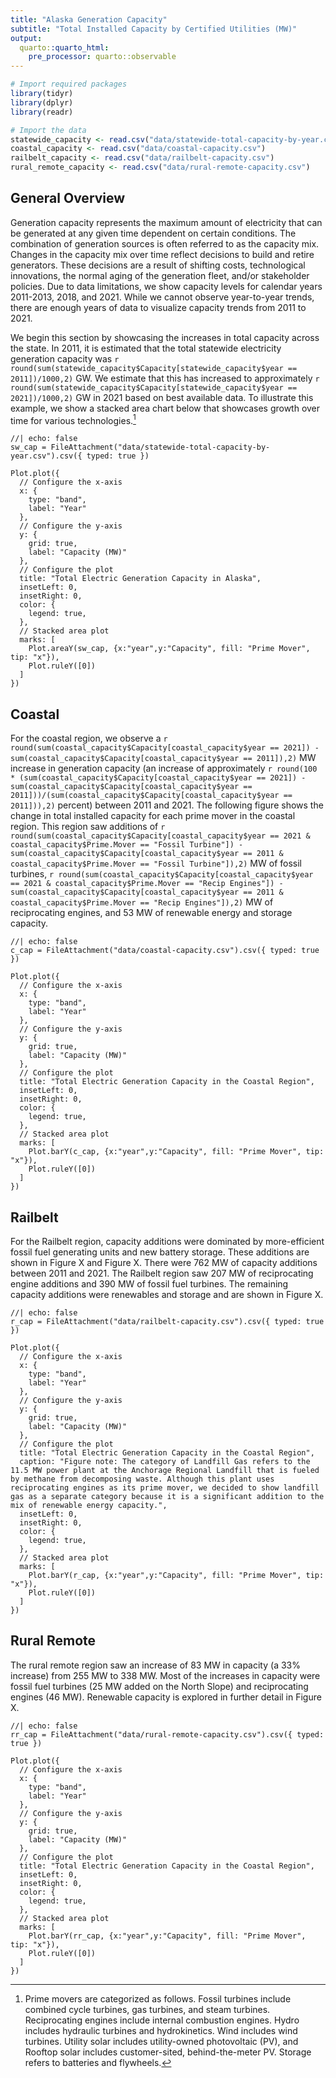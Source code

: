 ```yaml
---
title: "Alaska Generation Capacity"
subtitle: "Total Installed Capacity by Certified Utilities (MW)"
output:
  quarto::quarto_html:
    pre_processor: quarto::observable
---
```


```r
# Import required packages
library(tidyr)
library(dplyr)
library(readr)

# Import the data
statewide_capacity <- read.csv("data/statewide-total-capacity-by-year.csv")
coastal_capacity <- read.csv("data/coastal-capacity.csv")
railbelt_capacity <- read.csv("data/railbelt-capacity.csv")
rural_remote_capacity <- read.csv("data/rural-remote-capacity.csv")
```

## General Overview

Generation capacity represents the maximum amount of electricity that can be generated at any given time dependent on certain conditions. The combination of generation sources is often referred to as the capacity mix. Changes in the capacity mix over time reflect decisions to build and retire generators. These decisions are a result of shifting costs, technological innovations, the normal aging of the generation fleet, and/or stakeholder policies. Due to data limitations, we show capacity levels for calendar years 2011-2013, 2018, and 2021. While we cannot observe year-to-year trends, there are enough years of data to visualize capacity trends from 2011 to 2021.

We begin this section by showcasing the increases in total capacity across the state. In 2011, it is estimated that the total statewide electricity generation capacity was `r round(sum(statewide_capacity$Capacity[statewide_capacity$year == 2011])/1000,2)` GW. We estimate that this has increased to approximately `r round(sum(statewide_capacity$Capacity[statewide_capacity$year == 2021])/1000,2)` GW in 2021 based on best available data. To illustrate this example, we show a stacked area chart below that showcases growth over time for various technologies.[^1]

[^1]: Prime movers are categorized as follows. Fossil turbines include combined cycle turbines, gas turbines, and steam turbines. Reciprocating engines include internal combustion engines. Hydro includes hydraulic turbines and hydrokinetics. Wind includes wind turbines. Utility solar includes utility-owned photovoltaic (PV), and Rooftop solar includes customer-sited, behind-the-meter PV. Storage refers to batteries and flywheels.

```ojs
//| echo: false
sw_cap = FileAttachment("data/statewide-total-capacity-by-year.csv").csv({ typed: true })

Plot.plot({
  // Configure the x-axis
  x: {
    type: "band",
    label: "Year"
  },
  // Configure the y-axis
  y: {
    grid: true,
    label: "Capacity (MW)"
  },
  // Configure the plot
  title: "Total Electric Generation Capacity in Alaska",
  insetLeft: 0,
  insetRight: 0,
  color: {
    legend: true,
  },
  // Stacked area plot
  marks: [
    Plot.areaY(sw_cap, {x:"year",y:"Capacity", fill: "Prime Mover", tip: "x"}),
    Plot.ruleY([0])
  ]
})
```

## Coastal

For the coastal region, we observe a `r round(sum(coastal_capacity$Capacity[coastal_capacity$year == 2021]) - sum(coastal_capacity$Capacity[coastal_capacity$year == 2011]),2)` MW increase in generation capacity (an increase of approximately `r round(100 * (sum(coastal_capacity$Capacity[coastal_capacity$year == 2021]) - sum(coastal_capacity$Capacity[coastal_capacity$year == 2011]))/(sum(coastal_capacity$Capacity[coastal_capacity$year == 2011])),2)` percent) between 2011 and 2021. The following figure shows the change in total installed capacity for each prime mover in the coastal region. This region saw additions of `r round(sum(coastal_capacity$Capacity[coastal_capacity$year == 2021 & coastal_capacity$Prime.Mover == "Fossil Turbine"]) - sum(coastal_capacity$Capacity[coastal_capacity$year == 2011 & coastal_capacity$Prime.Mover == "Fossil Turbine"]),2)` MW of fossil turbines, `r round(sum(coastal_capacity$Capacity[coastal_capacity$year == 2021 & coastal_capacity$Prime.Mover == "Recip Engines"]) - sum(coastal_capacity$Capacity[coastal_capacity$year == 2011 & coastal_capacity$Prime.Mover == "Recip Engines"]),2)` MW of reciprocating engines, and 53 MW of renewable energy and storage capacity.

```ojs
//| echo: false
c_cap = FileAttachment("data/coastal-capacity.csv").csv({ typed: true })

Plot.plot({
  // Configure the x-axis
  x: {
    type: "band",
    label: "Year"
  },
  // Configure the y-axis
  y: {
    grid: true,
    label: "Capacity (MW)"
  },
  // Configure the plot
  title: "Total Electric Generation Capacity in the Coastal Region",
  insetLeft: 0,
  insetRight: 0,
  color: {
    legend: true,
  },
  // Stacked area plot
  marks: [
    Plot.barY(c_cap, {x:"year",y:"Capacity", fill: "Prime Mover", tip: "x"}),
    Plot.ruleY([0])
  ]
})
```


## Railbelt
For the Railbelt region, capacity additions were dominated by more-efficient fossil fuel generating units and new battery storage. These additions are shown in Figure X and Figure X. There were 762 MW of capacity additions between 2011 and 2021. The Railbelt region saw 207 MW of reciprocating engine additions and 390 MW of fossil fuel turbines. The remaining capacity additions were renewables and storage and are shown in Figure X.

```ojs
//| echo: false
r_cap = FileAttachment("data/railbelt-capacity.csv").csv({ typed: true })

Plot.plot({
  // Configure the x-axis
  x: {
    type: "band",
    label: "Year"
  },
  // Configure the y-axis
  y: {
    grid: true,
    label: "Capacity (MW)"
  },
  // Configure the plot
  title: "Total Electric Generation Capacity in the Coastal Region",
  caption: "Figure note: The category of Landfill Gas refers to the 11.5 MW power plant at the Anchorage Regional Landfill that is fueled by methane from decomposing waste. Although this plant uses reciprocating engines as its prime mover, we decided to show landfill gas as a separate category because it is a significant addition to the mix of renewable energy capacity.",
  insetLeft: 0,
  insetRight: 0,
  color: {
    legend: true,
  },
  // Stacked area plot
  marks: [
    Plot.barY(r_cap, {x:"year",y:"Capacity", fill: "Prime Mover", tip: "x"}),
    Plot.ruleY([0])
  ]
})
```

## Rural Remote
The rural remote region saw an increase of 83 MW in capacity (a 33% increase) from 255 MW to 338 MW. Most of the increases in capacity were fossil fuel turbines (25 MW added on the North Slope) and reciprocating engines (46 MW). Renewable capacity is explored in further detail in Figure X.

```ojs
//| echo: false
rr_cap = FileAttachment("data/rural-remote-capacity.csv").csv({ typed: true })

Plot.plot({
  // Configure the x-axis
  x: {
    type: "band",
    label: "Year"
  },
  // Configure the y-axis
  y: {
    grid: true,
    label: "Capacity (MW)"
  },
  // Configure the plot
  title: "Total Electric Generation Capacity in the Coastal Region",
  insetLeft: 0,
  insetRight: 0,
  color: {
    legend: true,
  },
  // Stacked area plot
  marks: [
    Plot.barY(rr_cap, {x:"year",y:"Capacity", fill: "Prime Mover", tip: "x"}),
    Plot.ruleY([0])
  ]
})
```

